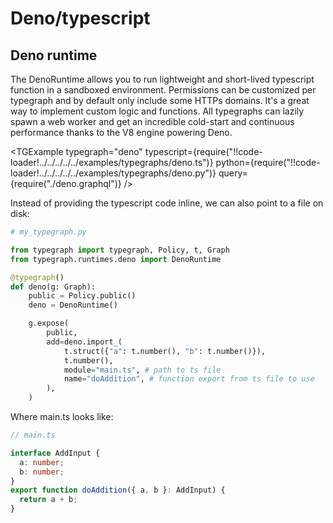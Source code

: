 # Deno/typescript


## Deno runtime

The DenoRuntime allows you to run lightweight and short-lived typescript function in a sandboxed environment. Permissions can be customized per typegraph and by default only include some HTTPs domains. It's a great way to implement custom logic and functions. All typegraphs can lazily spawn a web worker and get an incredible cold-start and continuous performance thanks to the V8 engine powering Deno.

<TGExample
  typegraph="deno"
  typescript={require("!!code-loader!../../../../../examples/typegraphs/deno.ts")}
  python={require("!!code-loader!../../../../../examples/typegraphs/deno.py")}
  query={require("./deno.graphql")}
/>

Instead of providing the typescript code inline, we can also point to a file on disk:

```python
# my_typegraph.py

from typegraph import typegraph, Policy, t, Graph
from typegraph.runtimes.deno import DenoRuntime

@typegraph()
def deno(g: Graph):
    public = Policy.public()
    deno = DenoRuntime()

    g.expose(
        public,
        add=deno.import_(
            t.struct({"a": t.number(), "b": t.number()}),
            t.number(),
            module="main.ts", # path to ts file
            name="doAddition", # function export from ts file to use
        ),
    )
```

Where main.ts looks like:

```typescript
// main.ts

interface AddInput {
  a: number;
  b: number;
}
export function doAddition({ a, b }: AddInput) {
  return a + b;
}
```
